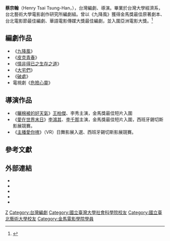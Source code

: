 {{藝人
|姓名 = 蔡宗翰
|類型 = 編劇
|圖片 =<!--建議使用自由版權圖像-->
|圖片尺寸 =
|圖片簡介 =
|本名 =
|羅馬拼音 = Tsai Tsung-Han
|英文名 = Henry Tsai
|暱稱 =
|其他藝名 =
|國籍 = {{ROC}}
|民族 =
|籍貫 =
|出生日期 = {{birth year and age|1980}}
|出生地點 = {{TWN}}
|逝世日期 =
|逝世地點 =
|職業 = 導演
|語言 =
|教育程度 = [[國立台灣大學|國立台灣大學]]經濟學系<br>[[台北藝術大學|台北藝術大學]]電影創作研究所編劇組
|宗教信仰 =
|配偶 =
|兒女 =
|父母 =
|音樂類型 =
|演奏樂器 =
|出道地點 =
|出道作 =
|出道日期 =
|代表作 =
|活躍年代 =
|唱片公司 =
|經紀公司 =
|網站 =
|相關團體 =
|獎項 = 金馬獎最佳原著劇本<br>台北電影節最佳編劇<br>華語電影傳媒大獎最佳編劇
|IMDb = 3029903
}}
'''蔡宗翰'''（Henry Tsai Tsung-Han，{{bd|1980年|}}），台灣編劇、導演。畢業於台灣大學經濟系，台北藝術大學電影創作研究所編劇組。曾以《九降風》獲得金馬獎最佳原著劇本、台北電影節最佳編劇、華語電影傳媒大獎最佳編劇，並入圍亞洲電影大獎。<ref>{{Cite web |url=http://www.gq.com.tw/fashion-topics/interview/content-16172.html |title=《金馬50特輯：台灣電影英雄帖》編劇蔡宗翰 好劇本照見電影靈魂 |accessdate=2014-06-16 |archive-date=2014-08-11 |archive-url=https://web.archive.org/web/20140811025640/http://www.gq.com.tw/fashion-topics/interview/content-16172.html |dead-url=no }}</ref>

==編劇作品==
*《[[九降風_(電影)|九降風]]》
*《[[皮克青春|皮克青春]]》
*《[[情非得已之生存之道|情非得已之生存之道]]》
*《[[大宅們|大宅們]]》
*《[[破處|破處]]》
*電視劇《[[危險心靈_(電視劇)|危險心靈]]》

==導演作品==
*《[[曬棉被的好天氣|曬棉被的好天氣]]》[[王柏傑|王柏傑]]、李秀主演，金馬獎最佳短片入圍
*《[[愛在世界末日|愛在世界末日]]》[[李鴻其|李鴻其]]、[[李千那|李千那]]主演，金馬獎最佳短片入圍，西班牙錫切斯影展競賽。
*《[[主播愛你唷|主播愛你唷]]》（VR）日舞影展入選、西班牙錫切斯影展競賽。

== 參考文獻 ==
{{reflist}}

==外部連結==
* {{imdb name|3029903}}{{en}}
* {{Amg name|566984}}
* {{hkmdb name|40353}}
* {{douban people}}
* {{Mtime people|1540866}}

{{台北電影獎最佳編劇}}
{{金馬獎最佳原著劇本|第45屆}}

[[Category:蔡姓|Z]]
[[Category:台灣編劇|Category:台灣編劇]]
[[Category:國立臺灣大學社會科學院校友|Category:國立臺灣大學社會科學院校友]]
[[Category:國立臺北藝術大學校友|Category:國立臺北藝術大學校友]]
[[Category:金馬電影學院學員|Category:金馬電影學院學員]]